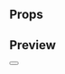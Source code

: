
<Meta title="Atoms|Button" component={Button} />

## Props

<Props of={Button} />

## Preview

<Preview>
  <Story name="Button">
    <Button
      text={text('Text', 'Guardar')}
      onClick={action('onClick')}
      isDisabled={boolean('Is Disabled', false)}
      variant={select(
        'Variant',
        {
          Accent: 'accent',
          NoFill: 'noFill',
          Danger: 'danger',
          Default: 'default',
        },
        'accent'
      )}
    />
  </Story>
</Preview>
